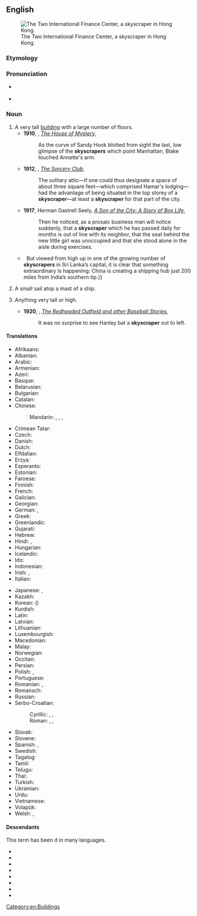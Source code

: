 ==English==
{{wikipedia}}
[[File:HK-2IFC-sj cropped.jpg|thumb|right|The Two International Finance Center, a skyscraper in Hong Kong.]]

===Etymology===
{{compound|en|sky|scraper}}

===Pronunciation===
* {{a|UK}} {{IPA|/ˈskaɪˌskɹeɪp.ə(ɹ)/|lang=en}}
* {{a|GenAm}} {{IPA|/ˈskaɪˌskɹeɪpɚ/|lang=en}}

===Noun===
{{en-noun}}

# A very tall [[building]] with a large number of floors.
#* '''1910''', {{w|William Henry Irwin}}, ''[http://www.gutenberg.org/cache/epub/12678/pg12678.txt The House of Mystery]'',
#*: As the curve of Sandy Hook blotted from sight the last, low glimpse of the '''skyscrapers''' which point Manhattan, Blake touched Annette's arm.
#* '''1912''', {{w|Elliott O'Donnell}}, ''[http://www.gutenberg.org/files/14317/14317-h/14317-h.htm The Sorcery Club]'',
#*: The solitary attic—if one could thus designate a space of about three square feet—which comprised Hamar's lodging—had the advantage of being situated in the top storey of a '''skyscraper'''—at least a '''skyscraper''' for that part of the city.
#* '''1917''', Herman Gastrell Seely, ''[http://www.gutenberg.org/files/20708/20708-h/20708-h.htm A Son of the City: A Story of Boy Life]'',
#*: Then he noticed, as a prosaic business man will notice suddenly, that a '''skyscraper''' which he has passed daily for months is out of line with its neighbor, that the seat behind the new little girl was unoccupied and that she stood alone in the aisle during exercises.
#* {{quote-magazine|date=2013-06-08|volume=407|issue=8839|page=52|magazine={{w|The Economist}}
|title=[http://www.economist.com/news/international/21579039-chinas-growing-empire-ports-abroad-mainly-about-trade-not-aggression-new-masters The new masters and commanders]
|passage=From the ground, Colombo’s port does not look like much.{{...}}&nbsp; But viewed from high up in one of the growing number of '''skyscrapers''' in Sri Lanka’s capital, it is clear that something extraordinary is happening: China is creating a shipping hub just 200 miles from India’s southern tip.}}
# {{lb|en|archaic}} A small sail atop a mast of a ship.
# {{lb|en|figuratively}} Anything very tall or high.
#* '''1920''', {{w|Zane Grey}}, ''[http://www.gutenberg.org/files/385/385-h/385-h.htm The Redheaded Outfield and other Baseball Stories]'',
#*: It was no surprise to see Hanley bat a '''skyscraper''' out to left.

====Translations====
{{trans-top|tall building}}
* Afrikaans: {{t|af|wolkekrabber}}
* Albanian: {{t+|sq|qiellgërvishtës|m}}
* Arabic: {{t|ar|نَاطِحَة سَحَاب|f|tr=nāṭiḥat saḥāb}}
* Armenian: {{t+|hy|երկնաքեր}}
* Azeri: {{t|az|göydələn}}
* Basque: {{t|eu|etxeorratz}}
* Belarusian: {{t|be|небася́г|m|sc=Cyrl}}
* Bulgarian: {{t|bg|небостъргач|m|sc=Cyrl}}
* Catalan: {{t+|ca|gratacel|m}}
* Chinese:
*: Mandarin: {{t+|cmn|摩天大樓|sc=Hani}}, {{t+|cmn|摩天大楼|tr=mótiān dàlóu|sc=Hani}}, {{t+|cmn|摩天樓|sc=Hani}}, {{t+|cmn|摩天楼|tr=mótiānlóu|sc=Hani}}
* Crimean Tatar: {{t|crh|kökteşken}}
* Czech: {{t+|cs|mrakodrap|m}}
* Danish: {{t+|da|skyskraber|c}}
* Dutch: {{t+|nl|wolkenkrabber|m}}
* Elfdalian: {{t|ovd|stjyskrapu|f}}
* Erzya: {{t|myv|менельтокиця}}
* Esperanto: {{t|eo|nubskrapulo}}
* Estonian: {{t|et|pilvelõhkuja}}
* Faroese: {{t|fo|háhús|n}}
* Finnish: {{t+|fi|pilvenpiirtäjä}}
* French: {{t+|fr|gratte-ciel|m}}
* Galician: {{t+|gl|rañaceos|m}}
* Georgian: {{t|ka|ცათამბჯენი}}
* German: {{t+|de|Wolkenkratzer|m}}, {{t+|de|Hochhaus|n}}
* Greek: {{t+|el|ουρανοξύστης|m}}
* Greenlandic: {{t|kl|skyskraberi}}
* Gujarati: {{t|gu|ગગનચુંબી|sc=Gujr}}
* Hebrew: {{t+|he|גורד שחקים|m|alt=גּוֹרֵד־שְׁחָקִים|tr=goréd-sh'khakím}}
* Hindi: {{t|hi|गगनचुंबी इमारत|sc=Deva}}, {{t|hi|गगनचुम्बी इमारत|sc=Deva}}
* Hungarian: {{t+|hu|felhőkarcoló}}
* Icelandic: {{t|is|skýjakljúfur|m}}
* Ido: {{t+|io|cieloskrapero}}
* Indonesian: {{t|id|pencakar langit}}
* Irish: {{t|ga|ilstórach|m}}, {{t|ga|teach spéire|m}}
* Italian: {{t+|it|grattacielo|m}}
{{trans-mid}}
* Japanese: {{t|ja|超高層ビル|tr=ちょうこうそうビル, chōkōsō biru|sc=Jpan}}, {{t|ja|摩天楼|tr=まてんろう, matenrō|sc=Jpan}}
* Kazakh: {{t|kk|көктіреген}}
* Korean: {{t+|ko|마천루}} ({{t+|ko|摩天樓}})
* Kurdish: {{t+|ku|balexane|f}}
* Latin: {{t|la|caeliscalpium|n}}
* Latvian: {{t|lv|debesskrāpis|m}}
* Lithuanian: {{t|lt|dangoraižis|m}}
* Luxembourgish: {{t|lb|Wollekekrazert|m}}
* Macedonian: {{t|mk|облакодер|m}}
* Malay: {{t|ms|pencakar langit}}
* Norwegian: {{t|no|skyskraper}}
* Occitan: {{t+|oc|gratacèl|m}}
* Persian: {{t+|fa|آسمانخراش}}
* Polish: {{t+|pl|wieżowiec|m}}, {{t+|pl|drapacz chmur|m}}
* Portuguese: {{t+|pt|arranha-céus|m}}
* Romanian: {{t+|ro|zgârie-nori}}, {{t+|ro|building|n}}
* Romansch: {{t|rm|sgrattatschiel|m}}
* Russian: {{t+|ru|небоскрёб|m}}
* Serbo-Croatian:
*: Cyrillic: {{t|sh|солѝте̄р|m}}, {{t|sh|не̏боде̄р|m}}, {{t|sh|облакодер|m}}
*: Roman: {{t|sh|solìtēr|m}}, {{t+|sh|nȅbodēr|m}}, {{t|sh|oblakoder|m}}
* Slovak: {{t|sk|mrakodrap|m}}
* Slovene: {{t+|sl|nebotičnik|m}}
* Spanish: {{t+|es|rascacielos|m}}, {{t+|es|torre|f}}
* Swedish: {{t+|sv|skyskrapa|c}}
* Tagalog: {{t|tl|kayudlangit}}
* Tamil: {{t|ta|வானளாவி}}
* Telugu: {{t|te|ఆకాశసౌధం}}
* Thai: {{t|th|ตึกระฟ้า}}
* Turkish: {{t+|tr|gökdelen}}
* Ukrainian: {{t|uk|хмарочо́с|m|sc=Cyrl}}
* Urdu: {{t|ur|بلند}} {{t|ur|ترین}} {{t|ur|عمارات}}
* Vietnamese: {{t+|vi|nhà chọc trời}}
* Volapük: {{t+|vo|silikratabumot}}
* Welsh: {{t+|cy|nendwr|m}}, {{t+|cy|cwmwlgrafwr|m}}
{{trans-bottom}}

{{trans-top|sail}}
{{trans-mid}}
{{trans-bottom}}

====Descendants====
This term has been {{glossary|calque}}d in many languages.
{{desc-top}}
* {{desc|fr|gratte-ciel|calq=1}}
* {{desc|el|ουρανοξύστης|calq=1}}
* {{desc|it|grattacielo|calq=1}}
* {{desc|la|caeliscalpium|calq=1}}
* {{desc|pt|arranha-céus|calq=1}}
* {{desc|ru|небоскрёб|calq=1}}
* {{desc|sh|[[nȅbodēr]]/[[не̏боде̄р]]|calq=1}}
* {{desc|es|rascacielos|calq=1}}
{{desc-bottom}}

[[Category:en:Buildings]]